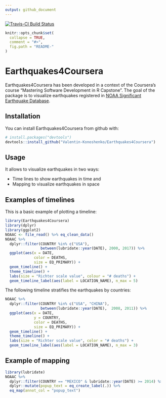 ```yaml
---
output: github_document
---
```

[![Travis-CI Build Status](https://travis-ci.org/Valentin-Konoshenko/Earthquakes4Coursera.svg?branch=master)](https://travis-ci.org/Valentin-Konoshenko/Earthquakes4Coursera)
<!-- README.md is generated from README.Rmd. Please edit that file -->

```r
knitr::opts_chunk$set(
  collapse = TRUE,
  comment = "#>",
  fig.path = "README-"
)
```

# Earthquakes4Coursera

Earthquakes4Coursera has been developed in a context of the Coursera's course "Mastering Software Development in R Capstone". The goal of the package is to  visualize earthquakes registered in [NOAA Significant Earthquake Database](https://www.ngdc.noaa.gov/nndc/struts/form?t=101650&s=1&d=1). 


## Installation

You can install Earthquakes4Coursera from github with:

```r
# install.packages("devtools")
devtools::install_github("Valentin-Konoshenko/Earthquakes4Coursera")
```

## Usage

It allows to visualize earthquakes in two ways:

* Time lines to show earthquakes in time and 
* Mapping to visualize earthquakes in space

## Examples of timelines

This is a basic example of plotting a timeline:
```r
library(Earthquakes4Coursera)
library(dplyr)
library(ggplot2)
NOAAC <- file_read() %>% eq_clean_data()
NOAAC %>%
  dplyr::filter(COUNTRY %in% c("USA"),
                between(lubridate::year(DATE), 2000, 2017)) %>%
  ggplot(aes(x = DATE,
             color = DEATHS,
             size = EQ_PRIMARY)) +
  geom_timeline() +
  theme_timeline() +
  labs(size = "Richter scale value", colour = "# deaths") +
  geom_timeline_label(aes(label = LOCATION_NAME), n_max = 5)
```

The following timeline stratifies the earthquakes by countries:
```r
NOAAC %>%
  dplyr::filter(COUNTRY %in% c("USA", "CHINA"),
                between(lubridate::year(DATE),  2008, 2011)) %>%
  ggplot(aes(x = DATE,
             y = COUNTRY,
             color = DEATHS,
             size = EQ_PRIMARY)) +
  geom_timeline() +
  theme_timeline() +
  labs(size = "Richter scale value", color = "# deaths") +
  geom_timeline_label(aes(label = LOCATION_NAME), n_max = 3)
```

## Example of mapping

```r
library(lubridate)
NOAAC %>%
  dplyr::filter(COUNTRY == "MEXICO" & lubridate::year(DATE) >= 2014) %>%
  dplyr::mutate(popup_text = eq_create_label(.)) %>%
  eq_map(annot_col = "popup_text")
```


